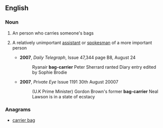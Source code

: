 ==English==

===Noun===
{{en-noun|head=[[bag]]-[[carrier]]}}

# An person who carries someone's bags
# {{informal}} A relatively unimportant [[assistant]] or [[spokesman]] of a more important person
#* '''2007''', ''Daily Telegraph'', Issue 47,344 page B8, August 24
#*: Ryanair '''bag-carrier''' Peter Sherrard ranted Diary entry edited by Sophie Brodie
#* '''2007''', ''Private Eye'' Issue 1191 30th August 20007 
#*: (U.K Prime Minister) Gordon Brown's former '''bag-carrier''' Neal Lawson is in a state of ecstacy

===Anagrams===
* [[carrier bag#English|carrier bag]]